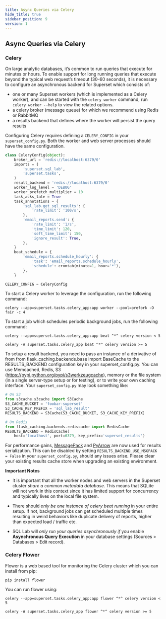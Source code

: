```yaml
---
title: Async Queries via Celery
hide_title: true
sidebar_position: 9
version: 1
---
```


## Async Queries via Celery

### Celery

On large analytic databases, it’s common to run queries that execute for minutes or hours. To enable
support for long running queries that execute beyond the typical web request’s timeout (30-60
seconds), it is necessary to configure an asynchronous backend for Superset which consists of:

- one or many Superset workers (which is implemented as a Celery worker), and can be started with
  the `celery worker` command, run `celery worker --help` to view the related options.
- a celery broker (message queue) for which we recommend using Redis or RabbitMQ
- a results backend that defines where the worker will persist the query results

Configuring Celery requires defining a `CELERY_CONFIG` in your `superset_config.py`. Both the worker
and web server processes should have the same configuration.

```python
class CeleryConfig(object):
    broker_url = 'redis://localhost:6379/0'
    imports = (
        'superset.sql_lab',
        'superset.tasks',
    )
    result_backend = 'redis://localhost:6379/0'
    worker_log_level = 'DEBUG'
    worker_prefetch_multiplier = 10
    task_acks_late = True
    task_annotations = {
        'sql_lab.get_sql_results': {
            'rate_limit': '100/s',
        },
        'email_reports.send': {
            'rate_limit': '1/s',
            'time_limit': 120,
            'soft_time_limit': 150,
            'ignore_result': True,
        },
    }
    beat_schedule = {
        'email_reports.schedule_hourly': {
            'task': 'email_reports.schedule_hourly',
            'schedule': crontab(minute=1, hour='*'),
        },
    }

CELERY_CONFIG = CeleryConfig
```

To start a Celery worker to leverage the configuration, run the following command:

```
celery --app=superset.tasks.celery_app:app worker --pool=prefork -O fair -c 4
```

To start a job which schedules periodic background jobs, run the following command:

```
celery --app=superset.tasks.celery_app:app beat ^*^ celery version < 5
```
```
celery -A superset.tasks.celery_app beat ^*^ celery version >= 5
```

To setup a result backend, you need to pass an instance of a derivative of from
from flask_caching.backends.base import BaseCache to the RESULTS_BACKEND configuration key in your superset_config.py. You can
use Memcached, Redis, S3 (https://pypi.python.org/pypi/s3werkzeugcache), memory or the file system
(in a single server-type setup or for testing), or to write your own caching interface. Your
`superset_config.py` may look something like:

```python
# On S3
from s3cache.s3cache import S3Cache
S3_CACHE_BUCKET = 'foobar-superset'
S3_CACHE_KEY_PREFIX = 'sql_lab_result'
RESULTS_BACKEND = S3Cache(S3_CACHE_BUCKET, S3_CACHE_KEY_PREFIX)

# On Redis
from flask_caching.backends.rediscache import RedisCache
RESULTS_BACKEND = RedisCache(
    host='localhost', port=6379, key_prefix='superset_results')
```

For performance gains, [MessagePack](https://github.com/msgpack/msgpack-python) and
[PyArrow](https://arrow.apache.org/docs/python/) are now used for results serialization. This can be
disabled by setting `RESULTS_BACKEND_USE_MSGPACK = False` in your `superset_config.py`, should any
issues arise. Please clear your existing results cache store when upgrading an existing environment.

**Important Notes**

- It is important that all the worker nodes and web servers in the Superset cluster _share a common
  metadata database_. This means that SQLite will not work in this context since it has limited
  support for concurrency and typically lives on the local file system.

- There should _only be one instance of celery beat running_ in your entire setup. If not,
  background jobs can get scheduled multiple times resulting in weird behaviors like duplicate
  delivery of reports, higher than expected load / traffic etc.

- SQL Lab will _only run your queries asynchronously if_ you enable **Asynchronous Query Execution**
  in your database settings (Sources > Databases > Edit record).

### Celery Flower

Flower is a web based tool for monitoring the Celery cluster which you can install from pip:

```python
pip install flower
```

You can run flower using:

```
celery --app=superset.tasks.celery_app:app flower ^*^ celery version < 5
```
```
celery -A superset.tasks.celery_app flower ^*^ celery version >= 5
```
